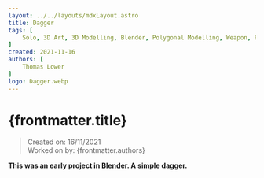 ```yaml
---
layout: ../../layouts/mdxLayout.astro
title: Dagger
tags: [
    Solo, 3D Art, 3D Modelling, Blender, Polygonal Modelling, Weapon, Personal Project
]
created: 2021-11-16
authors: [
    Thomas Lower
]
logo: Dagger.webp
---
```



# {frontmatter.title}
>Created on: 16/11/2021<br/>
>Worked on by: {frontmatter.authors}

**This was an early project in [Blender](https://www.blender.org/). A simple dagger.**